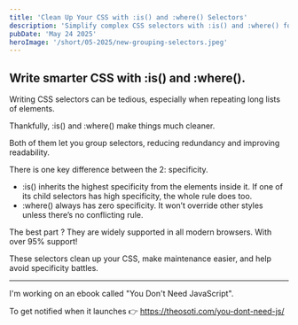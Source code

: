 ```yaml
---
title: 'Clean Up Your CSS with :is() and :where() Selectors'
description: 'Simplify complex CSS selectors with :is() and :where() for cleaner styles and easier specificity management with broad browser support.'
pubDate: 'May 24 2025'
heroImage: '/short/05-2025/new-grouping-selectors.jpeg'
---
```



<Picture
  src="/short/05-2025/new-grouping-selectors.jpeg"
  alt="CSS code example using :is() and :where() selectors for cleaner, grouped styling"
  width="400"
  height="600"
  style="margin: 2em auto 1em auto; display: block; border: 4px solid var(--border)"
  format="webp"
/>

## Write smarter CSS with :is() and :where().

Writing CSS selectors can be tedious, especially when repeating long lists of elements.

Thankfully, :is() and :where() make things much cleaner.

Both of them let you group selectors, reducing redundancy and improving readability.

There is one key difference between the 2: specificity.

- :is() inherits the highest specificity from the elements inside it. If one of its child selectors has high specificity, the whole rule does too.
- :where() always has zero specificity. It won’t override other styles unless there’s no conflicting rule.

The best part ?
They are widely supported in all modern browsers.
With over 95% support!

These selectors clean up your CSS, make maintenance easier, and help avoid specificity battles.

---

I'm working on an ebook called "You Don't Need JavaScript".

To get notified when it launches 👉 https://theosoti.com/you-dont-need-js/
